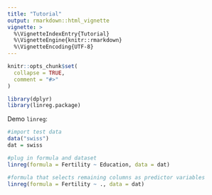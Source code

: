 ```yaml
---
title: "Tutorial"
output: rmarkdown::html_vignette
vignette: >
  %\VignetteIndexEntry{Tutorial}
  %\VignetteEngine{knitr::rmarkdown}
  %\VignetteEncoding{UTF-8}
---
```


```r
knitr::opts_chunk$set(
  collapse = TRUE,
  comment = "#>"
)
```

```r
library(dplyr)
library(linreg.package)
```

Demo `linreg`:
```r
#import test data
data("swiss")
dat = swiss

#plug in formula and dataset
linreg(formula = Fertility ~ Education, data = dat)

#formula that selects remaining columns as predictor variables
linreg(formula = Fertility ~ ., data = dat)
```



